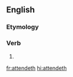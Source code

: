 ==English==

===Etymology===
{{suffix|attend|eth|lang=en}}

===Verb===
{{head|en|verb form}}

# {{en-archaic third-person singular of|attend}}

[[fr:attendeth]]
[[hi:attendeth]]